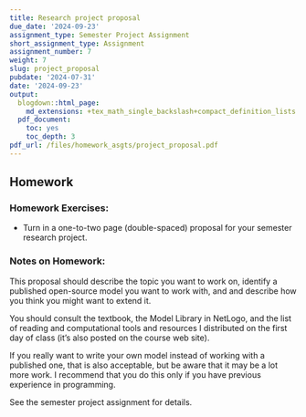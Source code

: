 ```yaml
---
title: Research project proposal
due_date: '2024-09-23'
assignment_type: Semester Project Assignment
short_assignment_type: Assignment
assignment_number: 7
weight: 7
slug: project_proposal
pubdate: '2024-07-31'
date: '2024-09-23'
output:
  blogdown::html_page:
    md_extensions: +tex_math_single_backslash+compact_definition_lists
  pdf_document:
    toc: yes
    toc_depth: 3
pdf_url: /files/homework_asgts/project_proposal.pdf
---
```

## Homework

### Homework Exercises:



* Turn in a one-to-two page (double-spaced) proposal for your semester research project.

### Notes on Homework:


This proposal should describe the topic you want to work on, 
identify a published open-source model you want to work with,
and and describe how you think you might want to extend it.

You should consult the textbook, the Model Library in NetLogo, 
and the list of reading and computational tools and
resources I distributed on the first day of class (it's also posted on the
course web site).

If you really want to write your own model instead of working with a
published one, that is also acceptable, but be aware that it may be a lot
more work. I recommend that you do this only if you have previous experience
in programming.

See the semester project assignment for details.